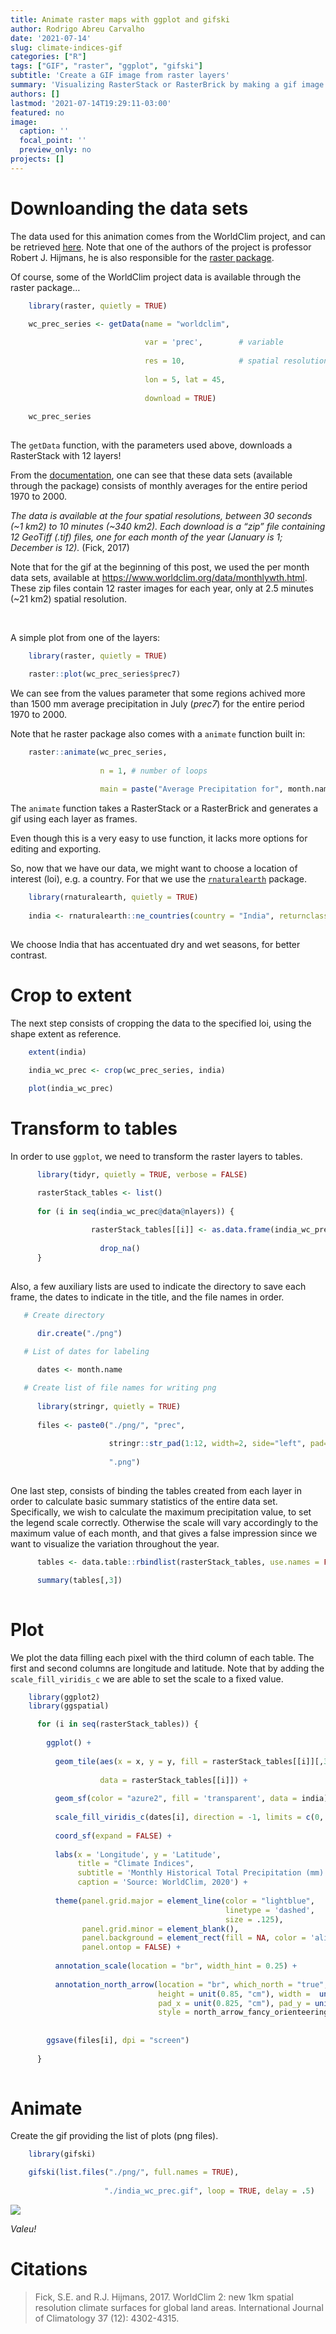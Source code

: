 ```yaml
---
title: Animate raster maps with ggplot and gifski
author: Rodrigo Abreu Carvalho
date: '2021-07-14'
slug: climate-indices-gif
categories: ["R"]
tags: ["GIF", "raster", "ggplot", "gifski"]
subtitle: 'Create a GIF image from raster layers'
summary: 'Visualizing RasterStack or RasterBrick by making a gif image of each layer. This post also shows how to plot raster layers using ggplot.'
authors: []
lastmod: '2021-07-14T19:29:11-03:00'
featured: no
image: 
  caption: ''
  focal_point: ''
  preview_only: no
projects: []
---
```


# Downloanding the data sets

The data used for this animation comes from the WorldClim project, and can be retrieved [here](https://www.worldclim.org/data/monthlywth.html). Note that one of the authors of the project is professor Robert J. Hijmans, he is also responsible for the [raster package](https://cran.r-project.org/web/packages/raster/index.html).

Of course, some of the WorldClim project data is available through the raster package...

```r

    library(raster, quietly = TRUE)

    wc_prec_series <- getData(name = "worldclim", 
                              
                              var = 'prec',        # variable
                                          
                              res = 10,            # spatial resolution
                                          
                              lon = 5, lat = 45,
                                          
                              download = TRUE)
    
    wc_prec_series
    
```

The `getData` function, with the parameters used above, downloads a RasterStack with 12 layers!

From the [documentation](https://www.worldclim.org/data/worldclim21.html), one can see that these data sets (available through the package) consists of monthly averages for the entire period 1970 to 2000.

*The data is available at the four spatial resolutions, between 30 seconds (\~1 km2) to 10 minutes (\~340 km2). Each download is a "zip" file containing 12 GeoTiff (.tif) files, one for each month of the year (January is 1; December is 12).* (Fick, 2017)

Note that for the gif at the beginning of this post, we used the per month data sets, available at <https://www.worldclim.org/data/monthlywth.html>. These zip files contain 12 raster images for each year, only at 2.5 minutes (\~21 km2) spatial resolution.

<br>

A simple plot from one of the layers:

```r

    library(raster, quietly = TRUE)

    raster::plot(wc_prec_series$prec7)

```

We can see from the values parameter that some regions achived more than 1500 mm average precipitation in July (*prec7*) for the entire period 1970 to 2000.

Note that he raster package also comes with a `animate` function built in:

```r

    raster::animate(wc_prec_series, 
                    
                    n = 1, # number of loops
                    
                    main = paste("Average Precipitation for", month.name)) # title for each layer

```

The `animate` function takes a RasterStack or a RasterBrick and generates a gif using each layer as frames.

Even though this is a very easy to use function, it lacks more options for editing and exporting.

So, now that we have our data, we might want to choose a location of interest (loi), e.g. a country. For that we use the [`rnaturalearth`](https://www.rdocumentation.org/packages/rnaturalearth/versions/0.1.0) package.

```r
  
    library(rnaturalearth, quietly = TRUE)
  
    india <- rnaturalearth::ne_countries(country = "India", returnclass = "sf")
  
```

We choose India that has accentuated dry and wet seasons, for better contrast.

# Crop to extent

The next step consists of cropping the data to the specified loi, using the shape extent as reference.

```r

    extent(india)

    india_wc_prec <- crop(wc_prec_series, india)
    
    plot(india_wc_prec)

```

# Transform to tables

In order to use `ggplot`, we need to transform the raster layers to tables.

```r

      library(tidyr, quietly = TRUE, verbose = FALSE)

      rasterStack_tables <- list()
              
      for (i in seq(india_wc_prec@data@nlayers)) {
                  
                  rasterStack_tables[[i]] <- as.data.frame(india_wc_prec[[i]], xy = TRUE) %>%
                    
                    drop_na()
      }  
      
```

Also, a few auxiliary lists are used to indicate the directory to save each frame, the dates to indicate in the title, and the file names in order.

```r

   # Create directory

      dir.create("./png") 

   # List of dates for labeling
      
      dates <- month.name

   # Create list of file names for writing png
      
      library(stringr, quietly = TRUE)
      
      files <- paste0("./png/", "prec", 
                      
                      stringr::str_pad(1:12, width=2, side="left", pad="0"), 
                      
                      ".png")
      
```

One last step, consists of binding the tables created from each layer in order to calculate basic summary statistics of the entire data set. Specifically, we wish to calculate the maximum precipitation value, to set the legend scale correctly. Otherwise the scale will vary accordingly to the maximum value of each month, and that gives a false impression since we want to visualize the variation throughout the year.

```r

      tables <- data.table::rbindlist(rasterStack_tables, use.names = FALSE)

      summary(tables[,3])
          
```

# Plot

We plot the data filling each pixel with the third column of each table. The first and second columns are longitude and latitude. Note that by adding the `scale_fill_viridis_c` we are able to set the scale to a fixed value.

```r

    library(ggplot2)
    library(ggspatial)

      for (i in seq(rasterStack_tables)) {
        
        ggplot() +
          
          geom_tile(aes(x = x, y = y, fill = rasterStack_tables[[i]][,3]), 
                    
                    data = rasterStack_tables[[i]]) +
          
          geom_sf(color = "azure2", fill = 'transparent', data = india) +
          
          scale_fill_viridis_c(dates[i], direction = -1, limits = c(0, 2088.00)) +
          
          coord_sf(expand = FALSE) +
          
          labs(x = 'Longitude', y = 'Latitude',
               title = "Climate Indices",
               subtitle = 'Monthly Historical Total Precipitation (mm)',
               caption = 'Source: WorldClim, 2020') +
          
          theme(panel.grid.major = element_line(color = "lightblue",
                                                linetype = 'dashed',
                                                size = .125),
                panel.grid.minor = element_blank(),
                panel.background = element_rect(fill = NA, color = 'aliceblue'),
                panel.ontop = FALSE) +
          
          annotation_scale(location = "br", width_hint = 0.25) +
          
          annotation_north_arrow(location = "br", which_north = "true",
                                 height = unit(0.85, "cm"), width =  unit(0.85, "cm"),
                                 pad_x = unit(0.825, "cm"), pad_y = unit(0.825, "cm"),
                                 style = north_arrow_fancy_orienteering)
        
        
        ggsave(files[i], dpi = "screen")
        
      }
    
```

# Animate

Create the gif providing the list of plots (png files).

```r
    
    library(gifski)

    gifski(list.files("./png/", full.names = TRUE), 
                     
                     "./india_wc_prec.gif", loop = TRUE, delay = .5)
```

![](india_wc_prec.gif)

*Valeu!*

# Citations

> Fick, S.E. and R.J. Hijmans, 2017. WorldClim 2: new 1km spatial resolution climate surfaces for global land areas. International Journal of Climatology 37 (12): 4302-4315.
